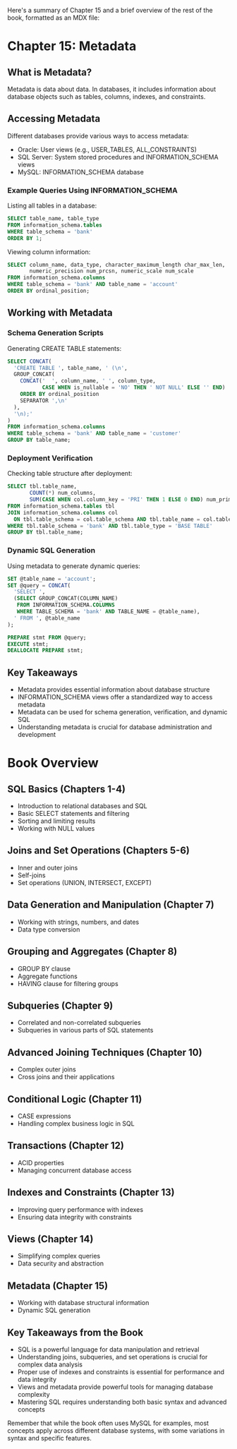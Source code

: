Here's a summary of Chapter 15 and a brief overview of the rest of the book, formatted as an MDX file:

# Chapter 15: Metadata

## What is Metadata?

Metadata is data about data. In databases, it includes information about database objects such as tables, columns, indexes, and constraints.

## Accessing Metadata

Different databases provide various ways to access metadata:

- Oracle: User views (e.g., USER_TABLES, ALL_CONSTRAINTS)
- SQL Server: System stored procedures and INFORMATION_SCHEMA views
- MySQL: INFORMATION_SCHEMA database

### Example Queries Using INFORMATION_SCHEMA

Listing all tables in a database:

```sql
SELECT table_name, table_type
FROM information_schema.tables
WHERE table_schema = 'bank'
ORDER BY 1;
```

Viewing column information:

```sql
SELECT column_name, data_type, character_maximum_length char_max_len,
       numeric_precision num_prcsn, numeric_scale num_scale
FROM information_schema.columns
WHERE table_schema = 'bank' AND table_name = 'account'
ORDER BY ordinal_position;
```

## Working with Metadata

### Schema Generation Scripts

Generating CREATE TABLE statements:

```sql
SELECT CONCAT(
  'CREATE TABLE ', table_name, ' (\n',
  GROUP_CONCAT(
    CONCAT('  ', column_name, ' ', column_type,
           CASE WHEN is_nullable = 'NO' THEN ' NOT NULL' ELSE '' END)
    ORDER BY ordinal_position
    SEPARATOR ',\n'
  ),
  '\n);'
)
FROM information_schema.columns
WHERE table_schema = 'bank' AND table_name = 'customer'
GROUP BY table_name;
```

### Deployment Verification

Checking table structure after deployment:

```sql
SELECT tbl.table_name,
       COUNT(*) num_columns,
       SUM(CASE WHEN col.column_key = 'PRI' THEN 1 ELSE 0 END) num_primary_keys
FROM information_schema.tables tbl
JOIN information_schema.columns col
  ON tbl.table_schema = col.table_schema AND tbl.table_name = col.table_name
WHERE tbl.table_schema = 'bank' AND tbl.table_type = 'BASE TABLE'
GROUP BY tbl.table_name;
```

### Dynamic SQL Generation

Using metadata to generate dynamic queries:

```sql
SET @table_name = 'account';
SET @query = CONCAT(
  'SELECT ',
  (SELECT GROUP_CONCAT(COLUMN_NAME)
   FROM INFORMATION_SCHEMA.COLUMNS
   WHERE TABLE_SCHEMA = 'bank' AND TABLE_NAME = @table_name),
  ' FROM ', @table_name
);

PREPARE stmt FROM @query;
EXECUTE stmt;
DEALLOCATE PREPARE stmt;
```

## Key Takeaways

- Metadata provides essential information about database structure
- INFORMATION_SCHEMA views offer a standardized way to access metadata
- Metadata can be used for schema generation, verification, and dynamic SQL
- Understanding metadata is crucial for database administration and development

# Book Overview

## SQL Basics (Chapters 1-4)

- Introduction to relational databases and SQL
- Basic SELECT statements and filtering
- Sorting and limiting results
- Working with NULL values

## Joins and Set Operations (Chapters 5-6)

- Inner and outer joins
- Self-joins
- Set operations (UNION, INTERSECT, EXCEPT)

## Data Generation and Manipulation (Chapter 7)

- Working with strings, numbers, and dates
- Data type conversion

## Grouping and Aggregates (Chapter 8)

- GROUP BY clause
- Aggregate functions
- HAVING clause for filtering groups

## Subqueries (Chapter 9)

- Correlated and non-correlated subqueries
- Subqueries in various parts of SQL statements

## Advanced Joining Techniques (Chapter 10)

- Complex outer joins
- Cross joins and their applications

## Conditional Logic (Chapter 11)

- CASE expressions
- Handling complex business logic in SQL

## Transactions (Chapter 12)

- ACID properties
- Managing concurrent database access

## Indexes and Constraints (Chapter 13)

- Improving query performance with indexes
- Ensuring data integrity with constraints

## Views (Chapter 14)

- Simplifying complex queries
- Data security and abstraction

## Metadata (Chapter 15)

- Working with database structural information
- Dynamic SQL generation

## Key Takeaways from the Book

- SQL is a powerful language for data manipulation and retrieval
- Understanding joins, subqueries, and set operations is crucial for complex data analysis
- Proper use of indexes and constraints is essential for performance and data integrity
- Views and metadata provide powerful tools for managing database complexity
- Mastering SQL requires understanding both basic syntax and advanced concepts

Remember that while the book often uses MySQL for examples, most concepts apply across different database systems, with some variations in syntax and specific features.

